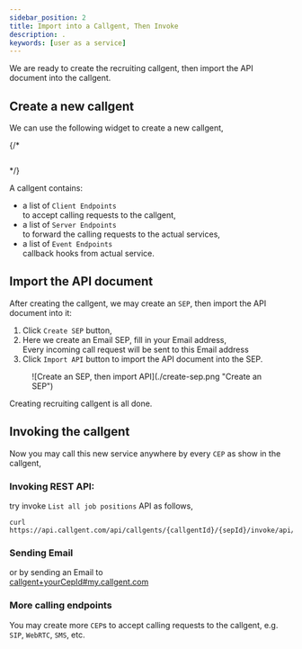 ```yaml
---
sidebar_position: 2
title: Import into a Callgent, Then Invoke
description: .
keywords: [user as a service]
---
```



We are ready to create the recruiting callgent, then import the API document into the callgent.

## Create a new callgent

We can use the following widget to create a new callgent,

{/* <pre><CreateCallgent /></pre> */}
<CascadingMenu adaptorKey="Email" name="Recruitment" />

A callgent contains:

- a list of `Client Endpoints`  
    to accept calling requests to the callgent,
- a list of `Server Endpoints`  
    to forward the calling requests to the actual services,
- a list of `Event Endpoints`  
    callback hooks from actual service.

## Import the API document

After creating the callgent, we may create an `SEP`, then import the API document into it:

1. Click `Create SEP` button,
2. Here we create an Email SEP, fill in your Email address,  
    Every incoming call request will be sent to this Email address
3. Click `Import API` button to import the API document into the SEP.

<figure>
![Create an SEP, then import API](./create-sep.png "Create an SEP")
</figure>

Creating recruiting callgent is all done.  

## Invoking the callgent

Now you may call this new service anywhere by every `CEP` as show in the callgent,

### Invoking REST API:

try invoke `List all job positions` API as follows,

```shell
curl https://api.callgent.com/api/callgents/{callgentId}/{sepId}/invoke/api/positions
```

### Sending Email

or by sending an Email to  
<a href="mailto:callgent+{yourCepId}@my.callgent.com?subject=Please%20Respond%20Calling%20to%20`List%20all%20job%20positions`&body=I%20am%20requesting%20to%20call%20`List%20all%20job%20positions`.%20Please%20respond%20to%20this%20Email%20with%20the%20calling%20request%20details.">callgent+yourCepId#my.callgent.com</a>

### More calling endpoints

You may create more `CEP`s to accept calling requests to the callgent, e.g. `SIP`, `WebRTC`, `SMS`, etc.  
